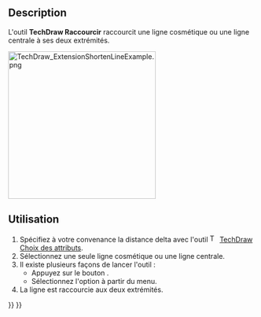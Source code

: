 <languages/>

{{Docnav/fr
|[[TechDraw_ExtensionExtendLine/fr|Prolonger]]
|[[TechDraw_ExtensionLockUnlockView/fr|Verrouiller/déverrouiller]]
|[[TechDraw_Workbench/fr|Atelier TechDraw]]
|IconL=TechDraw_ExtensionExtendLine.svg
|IconR=TechDraw_ExtensionLockUnlockView.svg
|IconC=Workbench_TechDraw.svg
}}

{{GuiCommand/fr
|Name=TechDraw ExtensionShortenLine
|Name/fr=TechDraw Raccourcir
|MenuLocation=TechDraw → Extensions : attributs/modifications → Racourcir la ligne
|Workbenches=[[TechDraw_Workbench/fr|TechDraw]]
|Shortcut=
|Version=0.20
|SeeAlso=[[TechDraw_ExtensionExtendLine/fr|TechDraw Prolonger]]
}}

==Description==

L'outil '''TechDraw Raccourcir''' raccourcit une ligne cosmétique ou une ligne centrale à ses deux extrémités.

[[Image:TechDraw_ExtensionShortenLineExample.png|300px]]
{{Caption|À droite, une ligne centrale raccourcie aux deux extrémités}}

<span id="Usage"></span>
==Utilisation==

# Spécifiez à votre convenance la distance delta avec l'outil [[Image:TechDraw_ExtensionSelectLineAttributes.svg|16px]] [[TechDraw_ExtensionSelectLineAttributes/fr|TechDraw Choix des attributs]].
# Sélectionnez une seule ligne cosmétique ou une ligne centrale.
# Il existe plusieurs façons de lancer l'outil :
#* Appuyez sur le bouton {{Button|[[Image:TechDraw_ExtensionShortenLine.svg|16px]] [[TechDraw_ExtensionShortenLine/fr|Racourcir la ligne]]}}.
#* Sélectionnez l'option {{MenuCommand|TechDraw → Extensions : attributs/modifications → [[Image:TechDraw_ExtensionShortenLine.svg|16px]] Racourcir la ligne}} à partir du menu.
# La ligne est raccourcie aux deux extrémités.


{{Docnav/fr
|[[TechDraw_ExtensionExtendLine/fr|Prolonger]]
|[[TechDraw_ExtensionLockUnlockView/fr|Verrouiller/déverrouiller]]
|[[TechDraw_Workbench/fr|Atelier TechDraw]]
|IconL=TechDraw_ExtensionExtendLine.svg
|IconR=TechDraw_ExtensionLockUnlockView.svg
|IconC=Workbench_TechDraw.svg
}}

{{TechDraw_Tools_navi{{#translation:}}}}
{{Userdocnavi{{#translation:}}}}